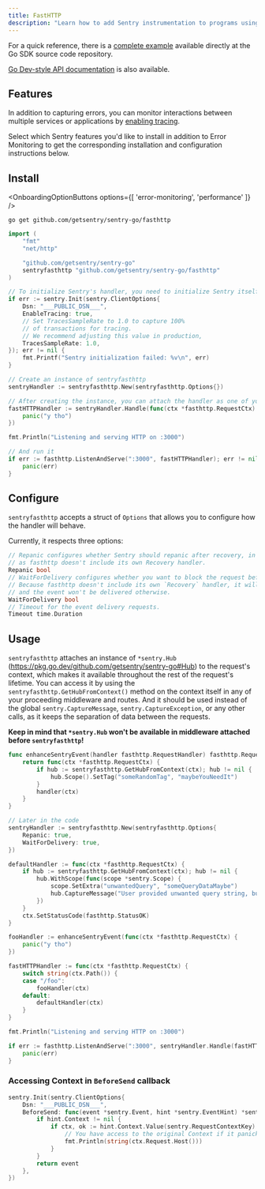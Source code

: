 ```yaml
---
title: FastHTTP
description: "Learn how to add Sentry instrumentation to programs using the FastHTTP package."
---
```


For a quick reference, there is a [complete example](https://github.com/getsentry/sentry-go/tree/master/_examples/fasthttp) available directly at the Go SDK source code repository.

[Go Dev-style API documentation](https://pkg.go.dev/github.com/getsentry/sentry-go/fasthttp) is also available.

## Features

In addition to capturing errors, you can monitor interactions between multiple services or applications by [enabling tracing](/concepts/key-terms/tracing/).

Select which Sentry features you'd like to install in addition to Error Monitoring to get the corresponding installation and configuration instructions below.

## Install

<OnboardingOptionButtons
  options={[
    'error-monitoring',
    'performance'
  ]}
/>

```shell
go get github.com/getsentry/sentry-go/fasthttp
```

<Break />


```go {"onboardingOptions": {"performance": "12-16"}}
import (
	"fmt"
	"net/http"

	"github.com/getsentry/sentry-go"
	sentryfasthttp "github.com/getsentry/sentry-go/fasthttp"
)

// To initialize Sentry's handler, you need to initialize Sentry itself beforehand
if err := sentry.Init(sentry.ClientOptions{
	Dsn: "___PUBLIC_DSN___",
	EnableTracing: true,
	// Set TracesSampleRate to 1.0 to capture 100%
	// of transactions for tracing.
	// We recommend adjusting this value in production,
	TracesSampleRate: 1.0,
}); err != nil {
	fmt.Printf("Sentry initialization failed: %v\n", err)
}

// Create an instance of sentryfasthttp
sentryHandler := sentryfasthttp.New(sentryfasthttp.Options{})

// After creating the instance, you can attach the handler as one of your middleware
fastHTTPHandler := sentryHandler.Handle(func(ctx *fasthttp.RequestCtx) {
	panic("y tho")
})

fmt.Println("Listening and serving HTTP on :3000")

// And run it
if err := fasthttp.ListenAndServe(":3000", fastHTTPHandler); err != nil {
	panic(err)
}
```

## Configure

`sentryfasthttp` accepts a struct of `Options` that allows you to configure how the handler will behave.

Currently, it respects three options:

```go
// Repanic configures whether Sentry should repanic after recovery, in most cases, it defaults to false,
// as fasthttp doesn't include its own Recovery handler.
Repanic bool
// WaitForDelivery configures whether you want to block the request before moving forward with the response.
// Because fasthttp doesn't include its own `Recovery` handler, it will restart the application,
// and the event won't be delivered otherwise.
WaitForDelivery bool
// Timeout for the event delivery requests.
Timeout time.Duration
```

## Usage

`sentryfasthttp` attaches an instance of `*sentry.Hub` (https://pkg.go.dev/github.com/getsentry/sentry-go#Hub) to the request's context, which makes it available throughout the rest of the request's lifetime.
You can access it by using the `sentryfasthttp.GetHubFromContext()` method on the context itself in any of your proceeding middleware and routes.
And it should be used instead of the global `sentry.CaptureMessage`, `sentry.CaptureException`, or any other calls, as it keeps the separation of data between the requests.

**Keep in mind that `*sentry.Hub` won't be available in middleware attached before `sentryfasthttp`!**

```go
func enhanceSentryEvent(handler fasthttp.RequestHandler) fasthttp.RequestHandler {
	return func(ctx *fasthttp.RequestCtx) {
		if hub := sentryfasthttp.GetHubFromContext(ctx); hub != nil {
			hub.Scope().SetTag("someRandomTag", "maybeYouNeedIt")
		}
		handler(ctx)
	}
}

// Later in the code
sentryHandler := sentryfasthttp.New(sentryfasthttp.Options{
	Repanic: true,
	WaitForDelivery: true,
})

defaultHandler := func(ctx *fasthttp.RequestCtx) {
	if hub := sentryfasthttp.GetHubFromContext(ctx); hub != nil {
		hub.WithScope(func(scope *sentry.Scope) {
			scope.SetExtra("unwantedQuery", "someQueryDataMaybe")
			hub.CaptureMessage("User provided unwanted query string, but we recovered just fine")
		})
	}
	ctx.SetStatusCode(fasthttp.StatusOK)
}

fooHandler := enhanceSentryEvent(func(ctx *fasthttp.RequestCtx) {
	panic("y tho")
})

fastHTTPHandler := func(ctx *fasthttp.RequestCtx) {
	switch string(ctx.Path()) {
	case "/foo":
		fooHandler(ctx)
	default:
		defaultHandler(ctx)
	}
}

fmt.Println("Listening and serving HTTP on :3000")

if err := fasthttp.ListenAndServe(":3000", sentryHandler.Handle(fastHTTPHandler)); err != nil {
	panic(err)
}
```

### Accessing Context in `BeforeSend` callback


```go
sentry.Init(sentry.ClientOptions{
	Dsn: "___PUBLIC_DSN___",
	BeforeSend: func(event *sentry.Event, hint *sentry.EventHint) *sentry.Event {
		if hint.Context != nil {
			if ctx, ok := hint.Context.Value(sentry.RequestContextKey).(*fasthttp.RequestCtx); ok {
				// You have access to the original Context if it panicked
				fmt.Println(string(ctx.Request.Host()))
			}
		}
		return event
	},
})
```
